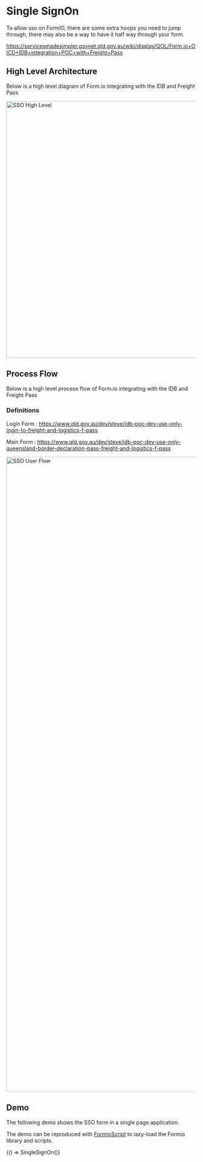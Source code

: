 
<Meta title="Examples/SingleSignOn" />

# Single SignOn

To allow sso on FormIO, there are some extra hoops you need to jump through, there may also be a way to have it half way through your form.

https://servicesmadesimpler.govnet.qld.gov.au/wiki/display/QOL/Form.io+OICD+IDB+integration+POC+with+Freight+Pass

## High Level Architecture

Below is a high level diagram of Form.io integrating with the IDB and Freight Pass

<img src={SSOHighLevel} alt="SSO High Level" width="680" />

## Process Flow

Below is a high level process flow of Form.io integrating with the IDB and Freight Pass

### Definitions

Login Form : https://www.qld.gov.au/dev/steve/idb-poc-dev-use-only-login-to-freight-and-logistics-f-pass

Main Form : https://www.qld.gov.au/dev/steve/idb-poc-dev-use-only-queensland-border-declaration-pass-freight-and-logistics-f-pass

<img src={SSOUserFlow} alt="SSO User Flow" width="1680" />

## Demo

The following demo shows the SSO form in a single page application.

The demo can be reproduced with [FormioScript](?path=/docs/helpers-formioscript--page) to lazy-load the Formio library and scripts.

<Canvas withSource="open">
  <Story
    name="ssoDemo"
    parameters={{
      docs: {
        source: {
          code: singleSignOnCode,
          language: "html",
        },
      },
    }}
  >
    {() => SingleSignOn()}
  </Story>
</Canvas>
